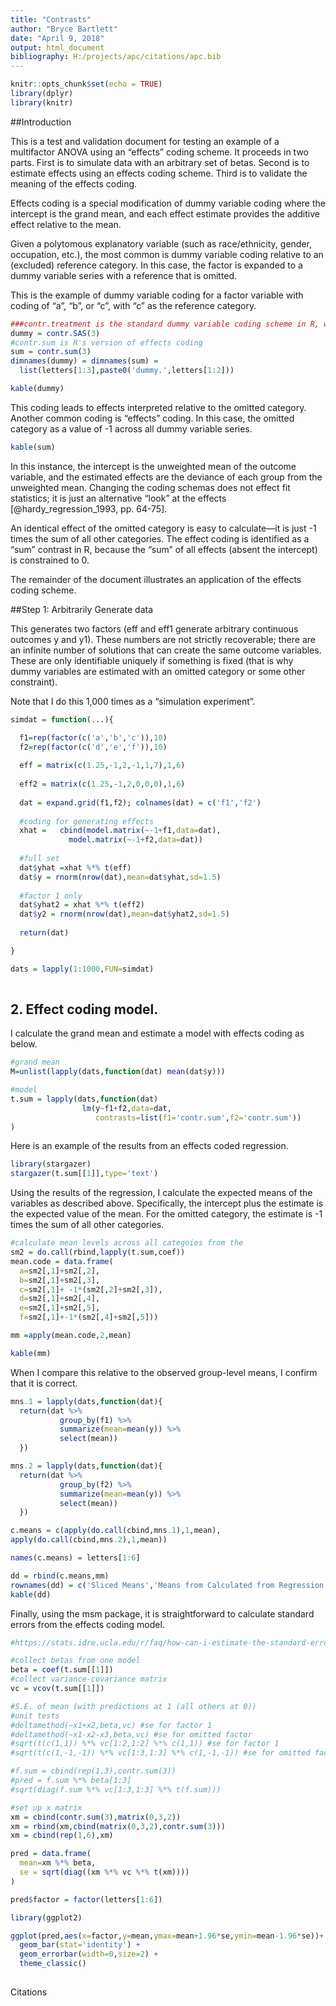 ```yaml
---
title: "Contrasts"
author: "Bryce Bartlett"
date: "April 9, 2018"
output: html_document
bibliography: H:/projects/apc/citations/apc.bib
---
```


```r
knitr::opts_chunk$set(echo = TRUE)
library(dplyr)
library(knitr)
```

##Introduction

This is a test and validation document for testing an example of a multifactor ANOVA using an "effects" coding scheme. It proceeds in two parts. First is to simulate data with an arbitrary set of betas. Second is to estimate effects using an effects coding scheme. Third is to validate the meaning of the effects coding.

Effects coding is a special modification of dummy variable coding where the intercept is the grand mean, and each effect estimate provides the additive effect relative to the mean.

Given a polytomous explanatory variable (such as race/ethnicity, gender, occupation, etc.), the most common is dummy variable coding relative to an (excluded) reference category. In this case, the factor is expanded to a dummy variable series with a reference that is omitted.

This is the example of dummy variable coding for a factor variable with coding of "a", "b", or "c", with "c" as the reference category.

```r
###contr.treatment is the standard dummy variable coding scheme in R, which uses the first category as reference. contr.SAS is identical, but uses the last category as reference.
dummy = contr.SAS(3)
#contr.sum is R's version of effects coding
sum = contr.sum(3)
dimnames(dummy) = dimnames(sum) = 
  list(letters[1:3],paste0('dummy.',letters[1:2]))

kable(dummy)
```

This coding leads to effects interpreted relative to the omitted category. Another common coding is "effects" coding. In this case, the omitted category as a value of -1 across all dummy variable series.

```r
kable(sum)
```

In this instance, the intercept is the unweighted mean of the outcome variable, and the estimated effects are the deviance of each group from the unweighted mean. Changing the coding schemas does not effect fit statistics; it is just an alternative "look" at the effects [@hardy_regression_1993, pp. 64-75].

An identical effect of the omitted category is easy to calculate---it is just -1 times the sum of all other categories. The effect coding is identified as a "sum" contrast in R, because the "sum" of all effects (absent the intercept) is constrained to 0.

The remainder of the document illustrates an application of the effects coding scheme.

##Step 1: Arbitrarily Generate data

This generates two factors (eff and eff1 generate arbitrary continuous outcomes y and y1). These numbers are not strictly recoverable; there are an infinite number of solutions that can create the same outcome variables. These are only identifiable uniquely if something is fixed (that is why dummy variables are estimated with an omitted category or some other constraint).

Note that I do this 1,000 times as a "simulation experiment".

```r

simdat = function(...){

  f1=rep(factor(c('a','b','c')),10)
  f2=rep(factor(c('d','e','f')),10)
  
  eff = matrix(c(1.25,-1,2,-1,1,7),1,6)
  
  eff2 = matrix(c(1.25,-1,2,0,0,0),1,6)
  
  dat = expand.grid(f1,f2); colnames(dat) = c('f1','f2')
  
  #coding for generating effects
  xhat =   cbind(model.matrix(~-1+f1,data=dat),
             model.matrix(~-1+f2,data=dat))
  
  #full set
  dat$yhat =xhat %*% t(eff)
  dat$y = rnorm(nrow(dat),mean=dat$yhat,sd=1.5)
  
  #factor 1 only
  dat$yhat2 = xhat %*% t(eff2)
  dat$y2 = rnorm(nrow(dat),mean=dat$yhat2,sd=1.5)
  
  return(dat)

}  

dats = lapply(1:1000,FUN=simdat)
  
```

## 2. Effect coding model.

I calculate the grand mean and estimate a model with effects coding as below.

```r
#grand mean
M=unlist(lapply(dats,function(dat) mean(dat$y)))

#model
t.sum = lapply(dats,function(dat)
                lm(y~f1+f2,data=dat,
                   contrasts=list(f1='contr.sum',f2='contr.sum'))
)


```



Here is an example of the results from an effects coded regression.



```r
library(stargazer)
stargazer(t.sum[[1]],type='text')

```


Using the results of the regression, I calculate the expected means of the variables as described above. Specifically, the intercept plus the estimate is the expected value of the mean. For the omitted category, the estimate is -1 times the sum of all other categories.


```r

#calculate mean levels across all categoies from the
sm2 = do.call(rbind,lapply(t.sum,coef))
mean.code = data.frame(
  a=sm2[,1]+sm2[,2],
  b=sm2[,1]+sm2[,3],
  c=sm2[,1]+ -1*(sm2[,2]+sm2[,3]),
  d=sm2[,1]+sm2[,4],
  e=sm2[,1]+sm2[,5],
  f=sm2[,1]+-1*(sm2[,4]+sm2[,5]))

mm =apply(mean.code,2,mean)

kable(mm)

```

When I compare this relative to the observed group-level means, I confirm that it is correct.


```r


mns.1 = lapply(dats,function(dat){
  return(dat %>% 
           group_by(f1) %>% 
           summarize(mean=mean(y)) %>%
           select(mean))
  })

mns.2 = lapply(dats,function(dat){
  return(dat %>% 
           group_by(f2) %>% 
           summarize(mean=mean(y)) %>%
           select(mean))
  })

c.means = c(apply(do.call(cbind,mns.1),1,mean),
apply(do.call(cbind,mns.2),1,mean))

names(c.means) = letters[1:6]

dd = rbind(c.means,mm)
rownames(dd) = c('Sliced Means','Means from Calculated from Regression')
kable(dd)
```

Finally, using the msm package, it is straightforward to calculate standard errors from the effects coding model.

```r
#https://stats.idre.ucla.edu/r/faq/how-can-i-estimate-the-standard-error-of-transformed-regression-parameters-in-r-using-the-delta-method/

#collect betas from one model
beta = coef(t.sum[[1]])
#collect variance-covariance matrix
vc = vcov(t.sum[[1]])

#S.E. of mean (with predictions at 1 (all others at 0))
#unit tests
#deltamethod(~x1+x2,beta,vc) #se for factor 1
#deltamethod(~x1-x2-x3,beta,vc) #se for omitted factor
#sqrt(t(c(1,1)) %*% vc[1:2,1:2] %*% c(1,1)) #se for factor 1
#sqrt(t(c(1,-1,-1)) %*% vc[1:3,1:3] %*% c(1,-1,-1)) #se for omitted factor

#f.sum = cbind(rep(1,3),contr.sum(3))
#pred = f.sum %*% beta[1:3] 
#sqrt(diag(f.sum %*% vc[1:3,1:3] %*% t(f.sum)))

#set up x matrix
xm = cbind(contr.sum(3),matrix(0,3,2))
xm = rbind(xm,cbind(matrix(0,3,2),contr.sum(3)))
xm = cbind(rep(1,6),xm)

pred = data.frame(
  mean=xm %*% beta,
  se = sqrt(diag((xm %*% vc %*% t(xm))))
)

pred$factor = factor(letters[1:6])

library(ggplot2)

ggplot(pred,aes(x=factor,y=mean,ymax=mean+1.96*se,ymin=mean-1.96*se))+
  geom_bar(stat='identity') +
  geom_errorbar(width=0,size=2) +
  theme_classic()
  

```


Citations









